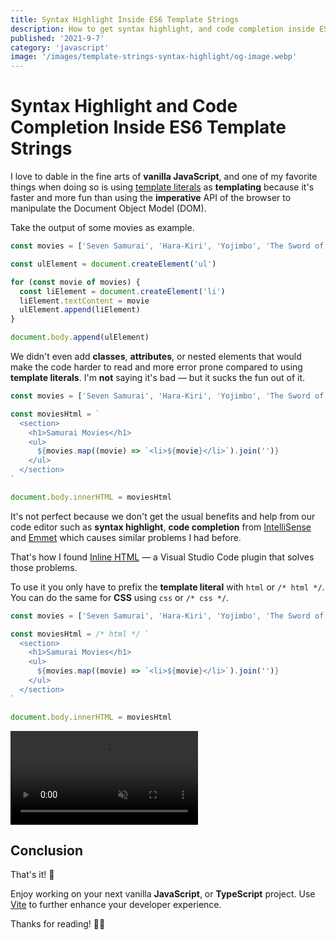```yaml
---
title: Syntax Highlight Inside ES6 Template Strings
description: How to get syntax highlight, and code completion inside ES6 template strings
published: '2021-9-7'
category: 'javascript'
image: '/images/template-strings-syntax-highlight/og-image.webp'
---
```


# Syntax Highlight and Code Completion Inside ES6 Template Strings

I love to dable in the fine arts of **vanilla JavaScript**, and one of my favorite things when doing so is using [template literals](https://developer.mozilla.org/en-US/docs/Web/JavaScript/Reference/Template_literals) as **templating** because it's faster and more fun than using the **imperative** API of the browser to manipulate the Document Object Model (DOM).

Take the output of some movies as example.

```js:example.js
const movies = ['Seven Samurai', 'Hara-Kiri', 'Yojimbo', 'The Sword of Doom']

const ulElement = document.createElement('ul')

for (const movie of movies) {
  const liElement = document.createElement('li')
  liElement.textContent = movie
  ulElement.append(liElement)
}

document.body.append(ulElement)
```

We didn't even add **classes**, **attributes**, or nested elements that would make the code harder to read and more error prone compared to using **template literals**. I'm **not** saying it's bad — but it sucks the fun out of it.

```js:example.js
const movies = ['Seven Samurai', 'Hara-Kiri', 'Yojimbo', 'The Sword of Doom']

const moviesHtml = `
  <section>
    <h1>Samurai Movies</h1>
    <ul>
      ${movies.map((movie) => `<li>${movie}</li>`).join('')}
    </ul>
  </section>
`

document.body.innerHTML = moviesHtml
```

It's not perfect because we don't get the usual benefits and help from our code editor such as **syntax highlight**, **code completion** from [IntelliSense](https://code.visualstudio.com/docs/editor/intellisense) and [Emmet](https://code.visualstudio.com/docs/editor/emmet) which causes similar problems I had before.

That's how I found [Inline HTML](https://marketplace.visualstudio.com/items?itemName=pushqrdx.inline-html) — a Visual Studio Code plugin that solves those problems.

To use it you only have to prefix the **template literal** with `html` or `/* html */`. You can do the same for **CSS** using `css` or `/* css */`.

```js:example.js
const movies = ['Seven Samurai', 'Hara-Kiri', 'Yojimbo', 'The Sword of Doom']

const moviesHtml = /* html */ `
  <section>
    <h1>Samurai Movies</h1>
    <ul>
      ${movies.map((movie) => `<li>${movie}</li>`).join('')}
    </ul>
  </section>
`

document.body.innerHTML = moviesHtml
```

<video autoplay="true" loop muted controls>
  <source
    src="/images/template-strings-syntax-highlight/extension.mp4"
    type="video/mp4"
  />
</video>

## Conclusion

That's it! 👏

Enjoy working on your next vanilla **JavaScript**, or **TypeScript** project. Use [Vite](https://vitejs.dev/) to further enhance your developer experience.

Thanks for reading! 🏄‍♀️
